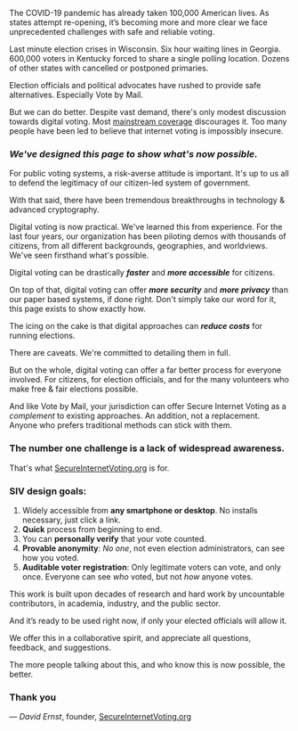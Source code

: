 The COVID-19 pandemic has already taken 100,000 American lives. As states attempt re-opening, it’s becoming more and more clear we face unprecedented challenges with safe and reliable voting.

Last minute election crises in Wisconsin. Six hour waiting lines in Georgia. 600,000 voters in Kentucky forced to share a single polling location. Dozens of other states with cancelled or postponed primaries.

Election officials and political advocates have rushed to provide safe alternatives. Especially Vote by Mail.

But we can do better. Despite vast demand, there's only modest discussion towards digital voting. Most [mainstream coverage](https://www.newyorker.com/tech/annals-of-technology/why-you-cant-just-vote-on-your-phone-during-the-pandemic) discourages it. Too many people have been led to believe that internet voting is impossibly insecure.

### **_We've designed this page to show what's now possible._**

For public voting systems, a risk-averse attitude is important. It's up to us all to defend the legitimacy of our citizen-led system of government.

With that said, there have been tremendous breakthroughs in technology & advanced cryptography.

Digital voting is now practical. We've learned this from experience. For the last four years, our organization has been piloting demos with thousands of citizens, from all different backgrounds, geographies, and worldviews. We've seen firsthand what's possible.

Digital voting can be drastically **_faster_** and **_more accessible_** for citizens.

On top of that, digital voting can offer **_more security_** and **_more privacy_** than our paper based systems, if done right. Don't simply take our word for it, this page exists to show exactly how.

The icing on the cake is that digital approaches can **_reduce costs_** for running elections.

There are caveats. We're committed to detailing them in full.

But on the whole, digital voting can offer a far better process for everyone involved. For citizens, for election officials, and for the many volunteers who make free & fair elections possible.

And like Vote by Mail, your jurisdiction can offer Secure Internet Voting as a _complement_ to existing approaches. An addition, not a replacement. Anyone who prefers traditional methods can stick with them.

### **The number one challenge is a lack of widespread awareness.**

That's what [SecureInternetVoting.org](https://SecureInternetVoting.org) is for.

### SIV design goals:

1. Widely accessible from **any smartphone or desktop**. No installs necessary, just click a link.
2. **Quick** process from beginning to end.
3. You can **personally verify** that your vote counted.
4. **Provable anonymity**: _No one_, not even election administrators, can see how you voted.
5. **Auditable voter registration**: Only legitimate voters can vote, and only once. Everyone can see _who_ voted, but not _how_ anyone votes.

This work is built upon decades of research and hard work by uncountable contributors, in academia, industry, and the public sector.

And it’s ready to be used right now, if only your elected officials will allow it.

We offer this in a collaborative spirit, and appreciate all questions, feedback, and suggestions.

The more people talking about this, and who know this is now possible, the better.

### Thank you

— _David Ernst_, founder, [SecureInternetVoting.org](https://SecureInternetVoting.org)
